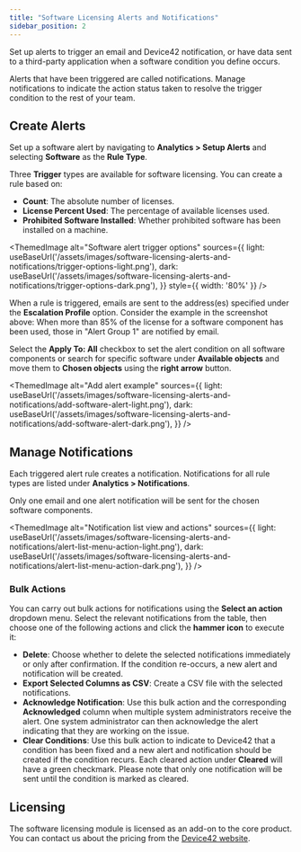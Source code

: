 ```yaml
---
title: "Software Licensing Alerts and Notifications"
sidebar_position: 2
---
```



Set up alerts to trigger an email and Device42 notification, or have data sent to a third-party application when a software condition you define occurs.

Alerts that have been triggered are called notifications. Manage notifications to indicate the action status taken to resolve the trigger condition to the rest of your team.

## Create Alerts

Set up a software alert by navigating to **Analytics > Setup Alerts** and selecting **Software** as the **Rule Type**.

Three **Trigger** types are available for software licensing. You can create a rule based on:

- **Count**: The absolute number of licenses.
- **License Percent Used**: The percentage of available licenses used.
- **Prohibited Software Installed**: Whether prohibited software has been installed on a machine.

<ThemedImage
  alt="Software alert trigger options"
  sources={{
    light: useBaseUrl('/assets/images/software-licensing-alerts-and-notifications/trigger-options-light.png'),
    dark: useBaseUrl('/assets/images/software-licensing-alerts-and-notifications/trigger-options-dark.png'),
  }}
  style={{ width: '80%' }} 
/>

When a rule is triggered, emails are sent to the address(es) specified under the **Escalation Profile** option. Consider the example in the screenshot above: When more than 85% of the license for a software component has been used, those in "Alert Group 1" are notified by email.

Select the **Apply To: All** checkbox to set the alert condition on all software components or search for specific software under **Available objects** and move them to **Chosen objects** using the **right arrow** button.

<ThemedImage
  alt="Add alert example"
  sources={{
    light: useBaseUrl('/assets/images/software-licensing-alerts-and-notifications/add-software-alert-light.png'),
    dark: useBaseUrl('/assets/images/software-licensing-alerts-and-notifications/add-software-alert-dark.png'),
  }}
/>

## Manage Notifications  

Each triggered alert rule creates a notification. Notifications for all rule types are listed under **Analytics > Notifications**.

Only one email and one alert notification will be sent for the chosen software components.

<ThemedImage
  alt="Notification list view and actions"
  sources={{
    light: useBaseUrl('/assets/images/software-licensing-alerts-and-notifications/alert-list-menu-action-light.png'),
    dark: useBaseUrl('/assets/images/software-licensing-alerts-and-notifications/alert-list-menu-action-dark.png'),
  }}
/>

### Bulk Actions

You can carry out bulk actions for notifications using the **Select an action** dropdown menu. Select the relevant notifications from the table, then choose one of the following actions and click the **hammer icon** to execute it:

- **Delete**: Choose whether to delete the selected notifications immediately or only after confirmation. If the condition re-occurs, a new alert and notification will be created.
- **Export Selected Columns as CSV**: Create a CSV file with the selected notifications.
- **Acknowledge Notification**: Use this bulk action and the corresponding **Acknowledged** column when multiple system administrators receive the alert. One system administrator can then acknowledge the alert indicating that they are working on the issue.
- **Clear Conditions**: Use this bulk action to indicate to Device42 that a condition has been fixed and a new alert and notification should be created if the condition recurs. Each cleared action under **Cleared** will have a green checkmark. Please note that only one notification will be sent until the condition is marked as cleared.

## Licensing

The software licensing module is licensed as an add-on to the core product. You can contact us about the pricing from the [Device42 website](https://www.device42.com/contact/).
